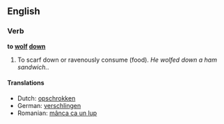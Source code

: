 ==English==
=== Verb ===
'''to [[wolf]] [[down]]'''

#To scarf down or ravenously consume (food). ''He wolfed down a ham sandwich.''.

====Translations====
*Dutch: [[opschrokken]]
*German: [[verschlingen]]
*Romanian: [[mânca ca un lup]]